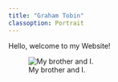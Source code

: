 ```yaml
---
title: "Graham Tobin"
classoption: Portrait
---
```


Hello, welcome to my Website!

![My brother and I.](pic2.JPG)

